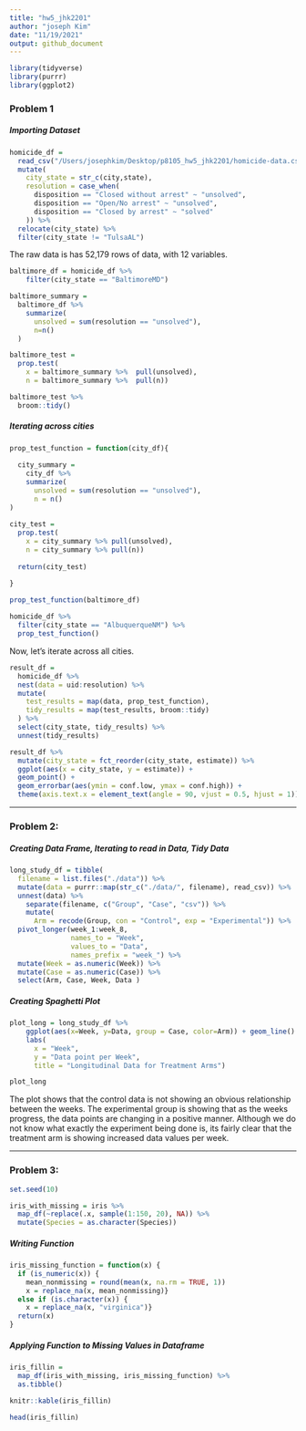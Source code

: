 ```yaml
---
title: "hw5_jhk2201"
author: "joseph Kim"
date: "11/19/2021"
output: github_document
---
```


```r
library(tidyverse)
library(purrr)
library(ggplot2)

```

### Problem 1

##### Importing Dataset 
```r
homicide_df = 
  read_csv("/Users/josephkim/Desktop/p8105_hw5_jhk2201/homicide-data.csv", na = c("", "Unknown")) %>%
  mutate(
    city_state = str_c(city,state),
    resolution = case_when(
      disposition == "Closed without arrest" ~ "unsolved",
      disposition == "Open/No arrest" ~ "unsolved",
      disposition == "Closed by arrest" ~ "solved"
    )) %>%
  relocate(city_state) %>%
  filter(city_state != "TulsaAL")

```

The raw data is has 52,179 rows of data, with 12 variables. 

```r
baltimore_df = homicide_df %>% 
    filter(city_state == "BaltimoreMD") 

baltimore_summary =
  baltimore_df %>% 
    summarize(
      unsolved = sum(resolution == "unsolved"), 
      n=n()
  )

baltimore_test = 
  prop.test(
    x = baltimore_summary %>%  pull(unsolved), 
    n = baltimore_summary %>%  pull(n))

baltimore_test %>% 
  broom::tidy()

```

##### Iterating across cities

```r
prop_test_function = function(city_df){
  
  city_summary = 
    city_df %>% 
    summarize(
      unsolved = sum(resolution == "unsolved"), 
      n = n()
) 
  
city_test = 
  prop.test(
    x = city_summary %>% pull(unsolved),
    n = city_summary %>% pull(n))
  
  return(city_test)

}
 
prop_test_function(baltimore_df)

homicide_df %>%
  filter(city_state == "AlbuquerqueNM") %>% 
  prop_test_function()
```

Now, let's iterate across all cities.

```r
result_df = 
  homicide_df %>%
  nest(data = uid:resolution) %>%
  mutate(
    test_results = map(data, prop_test_function),
    tidy_results = map(test_results, broom::tidy)
  ) %>%
  select(city_state, tidy_results) %>%
  unnest(tidy_results)
```

```r
result_df %>%
  mutate(city_state = fct_reorder(city_state, estimate)) %>%
  ggplot(aes(x = city_state, y = estimate)) +
  geom_point() +
  geom_errorbar(aes(ymin = conf.low, ymax = conf.high)) +
  theme(axis.text.x = element_text(angle = 90, vjust = 0.5, hjust = 1))
```

-------

### Problem 2:

##### Creating Data Frame, Iterating to read in Data, Tidy Data

```r
long_study_df = tibble(
  filename = list.files("./data")) %>% 
  mutate(data = purrr::map(str_c("./data/", filename), read_csv)) %>% 
  unnest(data) %>% 
    separate(filename, c("Group", "Case", "csv")) %>% 
    mutate(
      Arm = recode(Group, con = "Control", exp = "Experimental")) %>% 
  pivot_longer(week_1:week_8, 
               names_to = "Week",
               values_to = "Data",
               names_prefix = "week_") %>% 
  mutate(Week = as.numeric(Week)) %>% 
  mutate(Case = as.numeric(Case)) %>% 
  select(Arm, Case, Week, Data )
```

##### Creating Spaghetti Plot

```r
plot_long = long_study_df %>% 
    ggplot(aes(x=Week, y=Data, group = Case, color=Arm)) + geom_line() + facet_grid(~Arm) +
    labs(
      x = "Week", 
      y = "Data point per Week",
      title = "Longitudinal Data for Treatment Arms") 

plot_long
```

The plot shows that the control data is not showing an obvious relationship
between the weeks. The experimental group is showing that as the weeks progress, the data points are changing in a positive manner. Although we do not know what exactly the experiment being done is, its fairly clear that the treatment arm is showing increased data values per week. 

------

### Problem 3: 

```r
set.seed(10)

iris_with_missing = iris %>% 
  map_df(~replace(.x, sample(1:150, 20), NA)) %>%
  mutate(Species = as.character(Species))

```

##### Writing Function

```r
iris_missing_function = function(x) {
  if (is_numeric(x)) {
    mean_nonmissing = round(mean(x, na.rm = TRUE, 1))
    x = replace_na(x, mean_nonmissing)}
  else if (is.character(x)) {
    x = replace_na(x, "virginica")}
  return(x)
}

```

##### Applying Function to Missing Values in Dataframe 

```r
iris_fillin = 
  map_df(iris_with_missing, iris_missing_function) %>% 
  as.tibble()

knitr::kable(iris_fillin)

head(iris_fillin)

```


